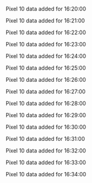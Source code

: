 Pixel 10 data added for 16:20:00

Pixel 10 data added for 16:21:00

Pixel 10 data added for 16:22:00

Pixel 10 data added for 16:23:00

Pixel 10 data added for 16:24:00

Pixel 10 data added for 16:25:00

Pixel 10 data added for 16:26:00

Pixel 10 data added for 16:27:00

Pixel 10 data added for 16:28:00

Pixel 10 data added for 16:29:00

Pixel 10 data added for 16:30:00

Pixel 10 data added for 16:31:00

Pixel 10 data added for 16:32:00

Pixel 10 data added for 16:33:00

Pixel 10 data added for 16:34:00


